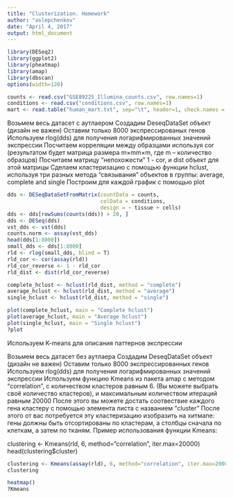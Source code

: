 ```yaml
---
title: "Clusterization. Homework"
author: "aslepchenkov"
date: "April 4, 2017"
output: html_document
---
```


```r
library(DESeq2)
library(ggplot2)
library(pheatmap)
library(amap)
library(dbscan)
options(width=120)
```



```r
counts <- read.csv("GSE89225_Illumina_counts.csv", row.names=1)
conditions <- read.csv("conditions.csv", row.names=1)
mart <- read.table("human_mart.txt", sep="\t", header=1, check.names = F)
```

Возьмем весь датасет с аутлаером
Создадим DeseqDataSet объект (дизайн не важен)
Оставим только 8000 экспрессированых генов
Используем rlog(dds) для получения логарифмированных значений экспрессии
Посчитаем корреляции между образцами используя cor (результатом будет матрица размера m×mm×m, где m – количество образцов)
Посчитаем матрицу “непохожести” 1 - cor, и dist объект для этой матрицы
Сделаем кластеризацию с помощью функции hclust, используя три разных метода “связывания” объектов в группы: average, complete and single
Построим для каждой график с помощью plot
```r
dds <- DESeqDataSetFromMatrix(countData = counts,
                              colData = conditions,
                              design = ~ tissue + cells)
dds <- dds[rowSums(counts(dds)) > 20, ]
dds <- DESeq(dds)
vst_dds <- vst(dds)
counts.norm <- assay(vst_dds)
head(dds[1:8000])
small_dds <- dds[1:8000]
rld <- rlog(small_dds, blind = T)
rld_cor <- cor(assay(rld))
rld_cor_reverse <- 1 - rld_cor 
rld_dist <- dist(rld_cor_reverse)

complete_hclust <- hclust(rld_dist, method = "complete")
average_hclust <- hclust(rld_dist, method = "average")
single_hclust <- hclust(rld_dist, method = "single")

plot(complete_hclust, main = "Complete hclust")
plot(average_hclust, main = "Average hclust")
plot(single_hclust, main = "Single hclust")
?plot
```




Используем K-means для описания паттернов экспрессии

Возьмем весь датасет без аутлаера
Создадим DeseqDataSet объект (дизайн не важен)
Оставим только 8000 экспрессированных генов
Используем rlog(dds) для получения логарифмированных значений экспрессии
Используем функцию Kmeans из пакета amap с методом “correlation”, c количеством кластеров равным 6. (Вы можете выбрать своё количество кластеров), и максимальным количеством итераций равным 20000
После этого вы можете достать соотвествие каждого гена кластеру с помощью элемента листа с названием “cluster”
После этого от вас потребуется эту кластеризацию изобразить на хитмапе: гены должны быть отсортированы по кластерам, а столбцы сначала по клеткам, а затем по тканям.
Пример использования функции Kmeans:

clustering <- Kmeans(rld, 6, method="correlation", iter.max=20000)
head(clustering$cluster)

```r
clustering <- Kmeans(assay(rld), 6, method="correlation", iter.max=20000)
clustering

heatmap()
?Kmeans
```